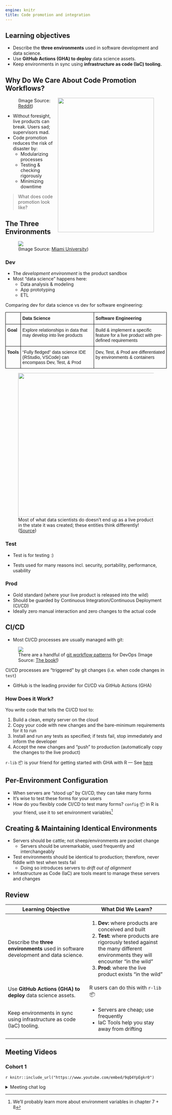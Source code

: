 ```yaml
---
engine: knitr
title: Code promotion and integration
---
```


## Learning objectives

-   Describe the **three environments** used in software development and data science.
-   Use **GitHub Actions (GHA) to deploy** data science assets.
-   Keep environments in sync using **infrastructure as code (IaC) tooling.**

## Why Do We Care About Code Promotion Workflows? {-}

<figure>
    <img src="https://i.redd.it/7zhsce11xms31.jpg" style="float:right;width:300px;height:420px;">
    <figcaption>(Image Source: [Reddit](https://www.reddit.com/r/ProgrammerHumor/comments/di2shq/well_thats_interesting_lets_take_rest_of_the_day/))</figcaption>
</figure>

- Without foresight, live products can break. Users sad; supervisors mad.
- Code promotion reduces the risk of disaster by:
    - Modularizing processes
    - Testing & checking rigorously
    - Minimizing downtime

> What does code promotion look like?

## The Three Environments {-}

<figure>
    <img src="https://miamioh.edu/_files/images/it-services/news-articles/2017/08/dev-graphic.png">
    <figcaption>(Image Source: [Miami University](https://miamioh.edu/it-services/news/2017/08/dev-test-prod.html))</figcaption>
</figure>


### Dev {-}

- The _development environment_ is the product sandbox
- Most "data science" happens here:
    - Data analysis & modeling
    - App prototyping
    - ETL

Comparing dev for data science vs dev for software engineering:

<style type="text/css">
.tg  {border-collapse:collapse;border-spacing:0;margin:0px auto;}
.tg td{border-color:black;border-style:solid;border-width:1px;font-family:Arial, sans-serif;font-size:14px;
  overflow:hidden;padding:10px 5px;word-break:normal;}
.tg th{border-color:black;border-style:solid;border-width:1px;font-family:Arial, sans-serif;font-size:14px;
  font-weight:normal;overflow:hidden;padding:10px 5px;word-break:normal;}
.tg .tg-1wig{font-weight:bold;text-align:left;vertical-align:top}
.tg .tg-0lax{text-align:left;vertical-align:top}
</style>
<table class="tg">
<thead>
  <tr>
    <th class="tg-0lax"></th>
    <th class="tg-1wig">Data Science</th>
    <th class="tg-1wig">Software Engineering</th>
  </tr>
</thead>
<tbody>
  <tr>
    <td class="tg-0lax"><span style="font-weight:bold">Goal</span></td>
    <td class="tg-0lax">Explore relationships in data that may develop into live products</td>
    <td class="tg-0lax">Build &amp; implement a specific feature for a live product with pre-defined requirements</td>
  </tr>
  <tr>
    <td class="tg-1wig">Tools</td>
    <td class="tg-0lax">"Fully fledged" data science IDE (RStudio, VSCode) can encompass Dev, Test, &amp; Prod</td>
    <td class="tg-0lax">Dev, Test, &amp; Prod are differentiated by environments &amp; containers</td>
  </tr>
</tbody>
</table>

<figure>
    <img src="https://www.productboard.com/wp-content/uploads/2022/04/untitled-3.png" style="width:500px;height:450px;">
    <figcaption>Most of what data scientists do doesn't end up as a live product in the state it was created; these entities think differently! ([Source](https://www.productboard.com/blog/orchestrating-ml-workflows-with-airflow/))</figcaption>
</figure>


### Test {-}

- Test is for testing :)

- Tests used for many reasons incl. security, portability, performance, usability

### Prod {-}

- Gold standard (where your live product is released into the wild)
- Should be guarded by Continuous Integration/Continuous Deployment (CI/CD)
- Ideally zero manual interaction and zero changes to the actual code

## CI/CD {-}

- Most CI/CD processes are usually managed with git:

<figure>
    <img src="https://do4ds.com/chapters/sec1/images-code-promotion/git-branches.png">
    <figcaption>There are a handful of [git workflow patterns](https://rovitpm.com/5-git-workflows-to-improve-development/) for DevOps (Image Source: [The book!](https://do4ds.com/chapters/sec1/1-1-code-promotion.html#cicd-and-the-mechanics-of-code-promotion))</figcaption>
</figure>

CI/CD processes are "triggered" by git changes (i.e. when code changes in `test`)

- GitHub is the leading provider for CI/CD via GitHub Actions (GHA)

### How Does it Work? {-}

You write code that tells the CI/CD tool to:

1. Build a clean, empty server on the cloud
2. Copy your code with new changes and the bare-minimum requirements for it to run
3. Install and run any tests as specified; if tests fail, stop immediately and inform the developer
4. Accept the new changes and "push" to production (automatically copy the changes to the live product)

`r-lib` 📦 is your friend for getting started with GHA with R — See [here](https://github.com/r-lib/actions)

## Per-Environment Configuration {-}

- When servers are "stood up" by CI/CD, they can take many forms
- It's wise to test these forms for your users
- How do you flexibly code CI/CD to test many forms? `config` 📦 in R is your friend, use it to set environment variables^[We'll probably learn more about environment variables in chapter 7 + 8]

## Creating & Maintaining Identical Environments {-}

- Servers should be cattle; not sheep/environments are pocket change
    - Servers should be unremarkable, used frequently and interchangeably
- Test environments should be identical to production; therefore, never fiddle with test when tests fail
    - Doing so introduces servers to _drift out of alignment_
- Infrastructure as Code (IaC) are tools meant to manage these servers and changes

## Review {-}

+---------------------------------------+--------------------------------------+
| Learning Objective                    | What Did We Learn?                   |
+=======================================+======================================+
| Describe the **three environments**   | 1. **Dev:** where products are       |
| used in software development and data |   conceived and built                |
| science.                              | 2. **Test:** where products are      |
|                                       |   rigorously tested against the many |
|                                       |   different environments they will   |
|                                       |   encounter “in the wild”            |
|                                       | 3. **Prod:** where the live product  |
|                                       |   exists “in the wild”               |
+---------------------------------------+--------------------------------------+
| Use **GitHub Actions (GHA) to deploy**| R users can do this with `r-lib` 📦  |
| data science assets.                  |                                      |
+---------------------------------------+--------------------------------------+
| Keep environments in sync using       | * Servers are cheap; use frequently  |
| infrastructure as code (IaC) tooling. | * IaC Tools help you stay away from  |
|                                       |   drifting                           |
+---------------------------------------+--------------------------------------+


## Meeting Videos {-}

### Cohort 1 {-}

`r knitr::include_url("https://www.youtube.com/embed/9qQ4YpEgkr0")`

<details>
<summary> Meeting chat log </summary>

```
00:44:58	priyanka gagneja:	fantastic question
00:47:25	priyanka gagneja:	and dates
```
</details>
